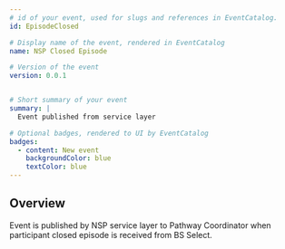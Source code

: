 ```yaml
---
# id of your event, used for slugs and references in EventCatalog.
id: EpisodeClosed

# Display name of the event, rendered in EventCatalog
name: NSP Closed Episode

# Version of the event
version: 0.0.1


# Short summary of your event
summary: |
  Event published from service layer

# Optional badges, rendered to UI by EventCatalog
badges:
  - content: New event
    backgroundColor: blue
    textColor: blue
---
```


## Overview

Event is published by NSP service layer to Pathway Coordinator when participant closed episode is received from BS Select.


<Schema file="/Schema/Episodeclose.json" />

<NodeGraph />